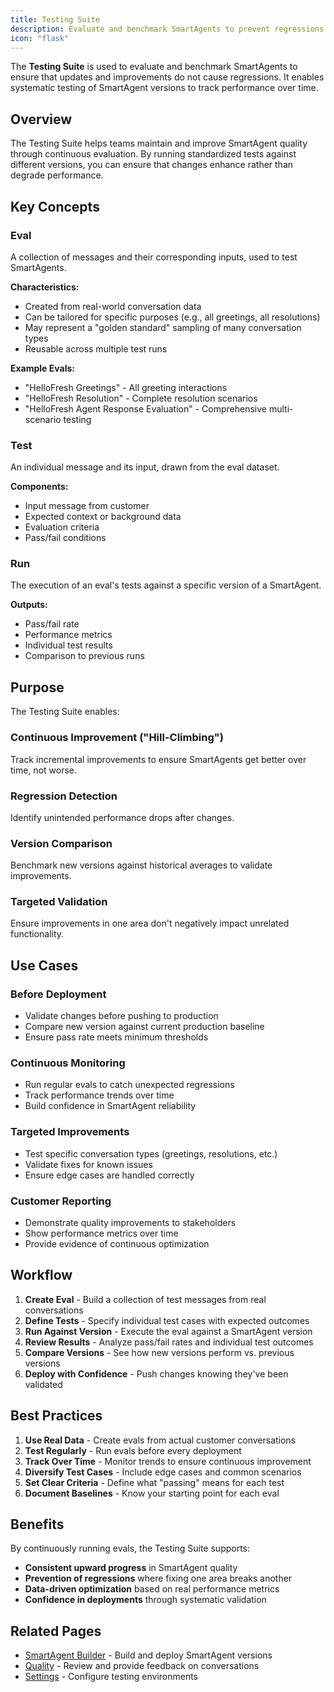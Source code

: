 ```yaml
---
title: Testing Suite
description: Evaluate and benchmark SmartAgents to prevent regressions
icon: "flask"
---
```


The **Testing Suite** is used to evaluate and benchmark SmartAgents to ensure that updates and improvements do not cause regressions. It enables systematic testing of SmartAgent versions to track performance over time.

## Overview

The Testing Suite helps teams maintain and improve SmartAgent quality through continuous evaluation. By running standardized tests against different versions, you can ensure that changes enhance rather than degrade performance.

## Key Concepts

### Eval

A collection of messages and their corresponding inputs, used to test SmartAgents.

**Characteristics:**
- Created from real-world conversation data
- Can be tailored for specific purposes (e.g., all greetings, all resolutions)
- May represent a "golden standard" sampling of many conversation types
- Reusable across multiple test runs

**Example Evals:**
- "HelloFresh Greetings" - All greeting interactions
- "HelloFresh Resolution" - Complete resolution scenarios
- "HelloFresh Agent Response Evaluation" - Comprehensive multi-scenario testing

### Test

An individual message and its input, drawn from the eval dataset.

**Components:**
- Input message from customer
- Expected context or background data
- Evaluation criteria
- Pass/fail conditions

### Run

The execution of an eval's tests against a specific version of a SmartAgent.

**Outputs:**
- Pass/fail rate
- Performance metrics
- Individual test results
- Comparison to previous runs

## Purpose

The Testing Suite enables:

### Continuous Improvement ("Hill-Climbing")
Track incremental improvements to ensure SmartAgents get better over time, not worse.

### Regression Detection
Identify unintended performance drops after changes.

### Version Comparison
Benchmark new versions against historical averages to validate improvements.

### Targeted Validation
Ensure improvements in one area don't negatively impact unrelated functionality.

## Use Cases

### Before Deployment
- Validate changes before pushing to production
- Compare new version against current production baseline
- Ensure pass rate meets minimum thresholds

### Continuous Monitoring
- Run regular evals to catch unexpected regressions
- Track performance trends over time
- Build confidence in SmartAgent reliability

### Targeted Improvements
- Test specific conversation types (greetings, resolutions, etc.)
- Validate fixes for known issues
- Ensure edge cases are handled correctly

### Customer Reporting
- Demonstrate quality improvements to stakeholders
- Show performance metrics over time
- Provide evidence of continuous optimization

## Workflow

1. **Create Eval** - Build a collection of test messages from real conversations
2. **Define Tests** - Specify individual test cases with expected outcomes
3. **Run Against Version** - Execute the eval against a SmartAgent version
4. **Review Results** - Analyze pass/fail rates and individual test outcomes
5. **Compare Versions** - See how new versions perform vs. previous versions
6. **Deploy with Confidence** - Push changes knowing they've been validated

## Best Practices

1. **Use Real Data** - Create evals from actual customer conversations
2. **Test Regularly** - Run evals before every deployment
3. **Track Over Time** - Monitor trends to ensure continuous improvement
4. **Diversify Test Cases** - Include edge cases and common scenarios
5. **Set Clear Criteria** - Define what "passing" means for each test
6. **Document Baselines** - Know your starting point for each eval

## Benefits

By continuously running evals, the Testing Suite supports:
- **Consistent upward progress** in SmartAgent quality
- **Prevention of regressions** where fixing one area breaks another
- **Data-driven optimization** based on real performance metrics
- **Confidence in deployments** through systematic validation

## Related Pages

- [SmartAgent Builder](/platform/smartAgentBuilder) - Build and deploy SmartAgent versions
- [Quality](/platform/qaQueue) - Review and provide feedback on conversations
- [Settings](/platform/settings) - Configure testing environments
